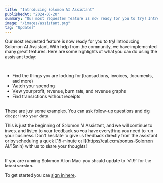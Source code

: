 ```yaml
---
title: "Introducing Solomon AI Assistant"
publishedAt: "2024-05-20"
summary: "Our most requested feature is now ready for you to try! Introducing Solomon AI Assistant. With help from the community, we have implemented many great features."
image: "/images/assistant.png"
tag: "Updates"
---
```


Our most requested feature is now ready for you to try! Introducing Solomon AI Assistant. With help from the community, we have implemented many great features. Here are some highlights of what you can do using the assistant today:

<br />

- Find the things you are looking for (transactions, invoices, documents, and more)
- Watch your spending
- View your profit, revenue, burn rate, and revenue graphs
- Find transactions without receipts

<br />
These are just some examples. You can ask follow-up questions and dig deeper
into your data.

<br />

This is just the beginning of Solomon AI Assistant, and we will continue to invest and listen to your feedback so you have everything you need to run your business. Don't hesitate to give us feedback directly from the assistant or by scheduling a quick [15-minute call](https://cal.com/pontus-Solomon AI/15min) with us to share your thoughts!

<br />
If you are running Solomon AI on Mac, you should update to `v1.9` for the latest
version.

<br />

To get started you can [sign in here](https://app.solomon-ai.app).
